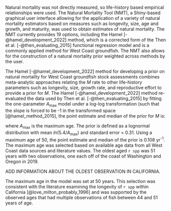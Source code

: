 
Natural mortality was not directly measured, so life-history based empirical relationships were used. The Natural Mortality Tool (NMT), a Shiny-based graphical user interface allowing for the application of a variety of natural mortality estimators based on measures such as longevity, size, age and growth, and maturity, was used to obtain estimates of natural mortality. The NMT currently provides 19 options, including the Hamel [-@hamel_development_2022] method, which is a corrected form of the Then et al. [-@then_evaluating_2015] functional regression model and is a commonly applied method for West Coast groundfish. The NMT also allows for the construction of a natural mortality prior weighted across methods by the user.

The Hamel [-@hamel_development_2022] method for developing a prior on natural mortality for West Coast groundfish stock assessments combines meta-analytic approaches relating the $M$ rate to other life-history parameters such as longevity, size, growth rate, and reproductive effort to provide a prior for $M$. The Hamel [-@hamel_development_2022] method re-evaluated the data used by Then et al. [-@then_evaluating_2015] by fitting the one-parameter $A_{\text{max}}$ model under a log-log transformation (such that the slope is forced to be -1 in the transformed space [@hamel_method_2015], the point estimate and median of the prior for $M$ is:

\begin{centering}

$M=\frac{5.4}{A_{\text{max}}}$

\end{centering}

\vspace{0.5cm}

where $A_{\text{max}}$ is the maximum age. The prior is defined as a lognormal distribution with mean $ln(5.4/A_{\text{max}})$ and standard error = 0.31. Using a maximum age of 50, the point estimate and median of the prior is 0.108 yr^-1^. The maximum age was selected based on available age data from all West Coast data sources and literature values. The oldest aged `r spp` was 51 years with two observations, one each off of the coast of Washington and Oregon in 2019. 

ADD INFORMATION ABOUT THE OLDEST OBSERVATION IN CALIFORNIA.

The maximum age in the model was set at 50 years. This selection was consistent with the literature examining the longevity of `r spp` within California [@love_milton_probably_1996] and was supported by the observed ages that had multiple observations of fish between 44 and 51 years of age.  